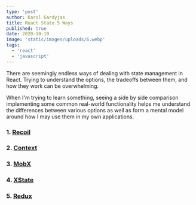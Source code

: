 ```yaml
---
type: 'post'
author: Karol Gardyjas
title: React State 5 Ways
published: true
date: 2020-10-10
image: 'static/images/uploads/6.webp'
tags:
  - 'react'
  - 'javascript'
---
```


There are seemingly endless ways of dealing with state management in React. Trying to understand the options, the tradeoffs between them, and how they work can be overwhelming.

When I'm trying to learn something, seeing a side by side comparison implementing some common real-world functionality helps me understand the differences between various options as well as form a mental model around how I may use them in my own applications.

### 1. [Recoil](https://recoiljs.org/)

### 2. [Context](https://en.reactjs.org/docs/context.html)

### 3. [MobX](https://mobx.js.org/react-integration.html)

### 4. [XState](https://xstate.js.org/)

### 5. [Redux](https://redux.js.org/)
